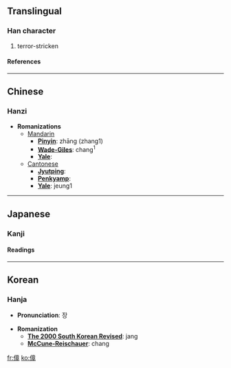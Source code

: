 ==Translingual==
===Han character===
{{Han char|rad=人|as=11|sn=13|four=2024<sub>6</sub>|canj=人卜廿十 (OYTJ)}}
# terror-stricken
====References====
{{Han ref|kx=0115.090|dkj=01037|dj=0245.060|hdz=10214.070|uh=50BD|ud=20669|bh=DCB4|bd=56500}}
----

==Chinese==
===Hanzi===


* '''Romanizations'''
** [[Mandarin]]
*** '''[[Pinyin]]''': zhāng (zhang1)
*** '''[[Wade-Giles]]''': chang<sup>1</sup>
*** '''[[Yale]]''': 
**[[Cantonese]]
***'''[[Jyutping]]''':
***'''[[Penkyamp]]''': 
***'''[[Yale]]''': jeung1


----
==Japanese==
===Kanji===
{{ja-kanji|grade=|rs=人11}}
====Readings====
{{ja-readings|on=[[しょう]] (shō)|kun=[[おどろく]] (odoroku)}}


----
==Korean==
===Hanja===

* '''Pronunciation''': 장

* '''Romanization'''
** '''[[The 2000 South Korean Revised Romanization|The 2000 South Korean Revised]]''': jang
** '''[[McCune-Reischauer]]''': chang


[[fr:傽]]
[[ko:傽]]